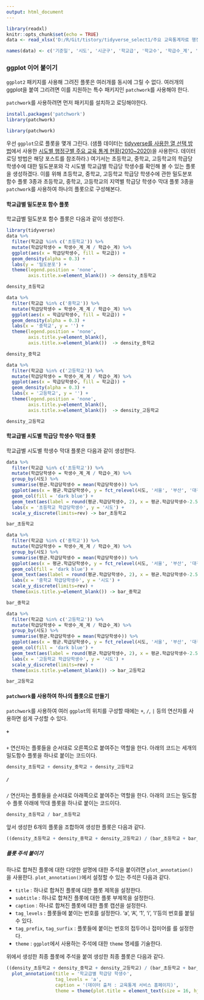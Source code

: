 ```yaml
---
output: html_document
---
```


```r
library(readxl)
knitr::opts_chunk$set(echo = TRUE)
data <- read_xlsx('D:/R/Git/tistory/tidyverse_select1/주요 교육통계자료 행정구역별 2010-2020(탑재용)_201124.xlsx', sheet = '2020', skip = 5, col_types = c(rep('text', 4), rep('numeric', 33)), col_names = FALSE)

names(data) <- c('기준일', '시도', '시군구', '학교급', '학교수', '학급수_계', '학급수_1학년', '학급수_2학년', '학급수_3학년', '학급수_4학년', '학급수_5학년', '학급수_6학년', '학생수_계_계', '학생수_계_여', '학생수_1학년_계', '학생수_1학년_여', '학생수_2학년_계', '학생수_2학년_여', '학생수_3학년_계', '학생수_3학년_여', '학생수_4학년_계', '학생수_4학년_여', '학생수_5학년_계', '학생수_5학년_여', '학생수_6학년_계', '학생수_6학년_여', '교원수_계', '교원수_여', '다문화_계', '다문화_여', '학업중단자_계', '학업중단자_여', '학업중단자_유예', '학업중단자_면제', '학업중단자_자퇴', '학업중단자_퇴학', '학업중단자_제적')
```

### ggplot 이어 붙이기

`ggplot2` 패키지를 사용해 그려진 플롯은 여러개를 동시에 그릴 수 없다. 여러개의 ggplot을 붙여 그리려면 이를 지원하는 특수 패키지인 `patchwork`를 사용해야 한다.

`patchwork`를 사용하려면 먼저 패키지를 설치하고 로딩해야한다. 

```r
install.packages('patchwork')
library(patchwork)
```

```r
library(patchwork)
```

우선 `ggplot`으로 플롯을 몇개 그린다. (샘플 데이터는 [tidyverse를 사용한 열 선택 방법](https://2stndard.tistory.com/22)에서 사용한 [시도별 행정구별 주요 교육 통계 현황(2010~2020)](https://kess.kedi.re.kr/post/6694057?itemCode=04&menuId=m_02_04_03_01)을 사용한다. 데이터 로딩 방법은 해당 포스트를 참조하라.) 여기서는 초등학교, 중학교, 고등학교의 학급당 학생수에 대한 밀도분포와 각 시도별 학교급별 학급당 학생수를 확인해 볼 수 있는 플롯을 생성하겠다. 이를 위해 초등학교, 중학교, 고등학교 학급당 학생수에 관한 밀도분포 함수 플롯 3종과 초등학교, 중학교, 고등학교의 지역별 학급당 학생수 막대 플롯 3종을 `patchwork`를 사용하여 하나의 플롯으로 구성해본다. 

#### 학교급별 밀도분포 함수 플롯

학교급별 밀도분포 함수 플롯은 다음과 같이 생성한다. 

```r
library(tidyverse)
data %>%
  filter(학교급 %in% c('초등학교')) %>%
  mutate(학급당학생수 = 학생수_계_계 / 학급수_계) %>%
  ggplot(aes(x = 학급당학생수, fill = 학교급)) + 
  geom_density(alpha = 0.3) + 
  labs(y = '밀도분포') + 
  theme(legend.position = 'none', 
        axis.title.x=element_blank()) -> density_초등학교

density_초등학교

data %>%
  filter(학교급 %in% c('중학교')) %>%
  mutate(학급당학생수 = 학생수_계_계 / 학급수_계) %>%
  ggplot(aes(x = 학급당학생수, fill = 학교급)) + 
  geom_density(alpha = 0.3) + 
  labs(x = '중학교', y = '') + 
  theme(legend.position = 'none', 
        axis.title.y=element_blank(), 
        axis.title.x=element_blank())  -> density_중학교

density_중학교

data %>%
  filter(학교급 %in% c('고등학교')) %>%
  mutate(학급당학생수 = 학생수_계_계 / 학급수_계) %>%
  ggplot(aes(x = 학급당학생수, fill = 학교급)) + 
  geom_density(alpha = 0.3) + 
  labs(x = '고등학교', y = '') + 
  theme(legend.position = 'none', 
        axis.title.y=element_blank(), 
        axis.title.x=element_blank())  -> density_고등학교

density_고등학교
```

#### 학교급별 시도별 학급당 학생수 막대 플롯

학교급별 시도별 학생수 막대 플롯은 다음과 같이 생성한다. 

```r
data %>%
  filter(학교급 %in% c('초등학교')) %>%
  mutate(학급당학생수 = 학생수_계_계 / 학급수_계) %>%
  group_by(시도) %>%
  summarise(평균.학급당학생수 = mean(학급당학생수)) %>%
  ggplot(aes(x = 평균.학급당학생수, y = fct_relevel(시도, '서울', '부산', '대구', '인천', '광주', '대전', '울산', '세종', '경기', '강원', '충북', '충남', '전북', '전남', '경북', '경남', '제주'))) + 
  geom_col(fill = 'dark blue') + 
  geom_text(aes(label = round(평균.학급당학생수, 2), x = 평균.학급당학생수-2.5), color = 'white', size = 2.5) +
  labs(x = '초등학교 학급당학생수', y = '시도') + 
  scale_y_discrete(limits=rev) -> bar_초등학교

bar_초등학교

data %>%
  filter(학교급 %in% c('중학교')) %>%
  mutate(학급당학생수 = 학생수_계_계 / 학급수_계) %>%
  group_by(시도) %>%
  summarise(평균.학급당학생수 = mean(학급당학생수)) %>%
  ggplot(aes(x = 평균.학급당학생수, y = fct_relevel(시도, '서울', '부산', '대구', '인천', '광주', '대전', '울산', '세종', '경기', '강원', '충북', '충남', '전북', '전남', '경북', '경남', '제주'))) + 
  geom_col(fill = 'dark blue') + 
  geom_text(aes(label = round(평균.학급당학생수, 2), x = 평균.학급당학생수-2.5), color = 'white', size = 2.5) +
  labs(x = '중학교 학급당학생수', y = '시도') + 
  scale_y_discrete(limits=rev) +
  theme(axis.title.y=element_blank()) -> bar_중학교

bar_중학교

data %>%
  filter(학교급 %in% c('고등학교')) %>%
  mutate(학급당학생수 = 학생수_계_계 / 학급수_계) %>%
  group_by(시도) %>%
  summarise(평균.학급당학생수 = mean(학급당학생수)) %>%
  ggplot(aes(x = 평균.학급당학생수, y = fct_relevel(시도, '서울', '부산', '대구', '인천', '광주', '대전', '울산', '세종', '경기', '강원', '충북', '충남', '전북', '전남', '경북', '경남', '제주'))) + 
  geom_col(fill = 'dark blue') + 
  geom_text(aes(label = round(평균.학급당학생수, 2), x = 평균.학급당학생수-2.5), color = 'white', size = 2.5) +
  labs(x = '고등학교 학급당학생수', y = '시도') + 
  scale_y_discrete(limits=rev) +
  theme(axis.title.y=element_blank()) -> bar_고등학교

bar_고등학교
```



#### `patchwork`를 사용하여 하나의 플롯으로 만들기

`patchwork`를 사용하여 여러 `ggplot`의 위치를 구성할 때에는 `+`, `/`, `|` 등의 연산자를 사용하면 쉽게 구성할 수 있다.

##### `+`

`+` 연산자는 플롯들을 순서대로 오른쪽으로 붙여주는 역할을 한다. 아래의 코드는 세개의 밀도함수 플롯을 하나로 붙이는 코드이다. 

```r
density_초등학교 + density_중학교 + density_고등학교
```

##### `/`

`/` 연산자는 플롯들을 순서대로 아래쪽으로 붙여주는 역할을 한다. 아래의 코드는 밀도함수 플롯 아래에 막대 플롯을 하나로 붙이는 코드이다. 

```r
density_초등학교 / bar_초등학교
```

앞서 생성한 6개의 플롯을 조합하여 생성한 플롯은 다음과 같다. 

```r
((density_초등학교 + density_중학교 + density_고등학교) / (bar_초등학교 + bar_중학교 + bar_고등학교))
```


##### 플롯 주석 붙이기

하나로 합쳐진 플롯에 대한 다양한 설명에 대한 주석을 붙이려면 `plot_annotation()`을 사용한다. `plot_annotation()`에서 설정할 수 있는 주석은 다음과 같다. 

-   `title` : 하나로 합쳐진 플롯에 대한 플롯 제목을 설정한다. 
-   `subtitle` : 하나로 합쳐진 플롯에 대한 플롯 부제목을 설정한다. 
-   `caption` : 하나로 합쳐진 플롯에 대한 플롯 캡션을 설정한다. 
-   `tag_levels` : 플롯들에 붙이는 번호를 설정한다. 'a', 'A', '1', 'i', 'I'등의 번호를 붙일 수 있다. 
-   `tag_prefix`, `tag_surfix` : 플롯들에 붙이는 번호의 접두어나 접미어를 를 설정한다. 
-   `theme` : `ggplot`에서 사용하는 주석에 대한 `theme` 명세를 기술한다. 

위에서 생성한 최종 플롯에 주석을 붙여 생성한 최종 플롯은 다음과 같다. 


```r
((density_초등학교 + density_중학교 + density_고등학교) / (bar_초등학교 + bar_중학교 + bar_고등학교)) + 
  plot_annotation(title = '학교급별 학급당 학생수', 
                  tag_levels = 'a', 
                  caption = '(데이터 출처 : 교육통계 서비스 홈페이지)', 
                  theme = theme(plot.title = element_text(size = 16, hjust = 0.5)))
```





